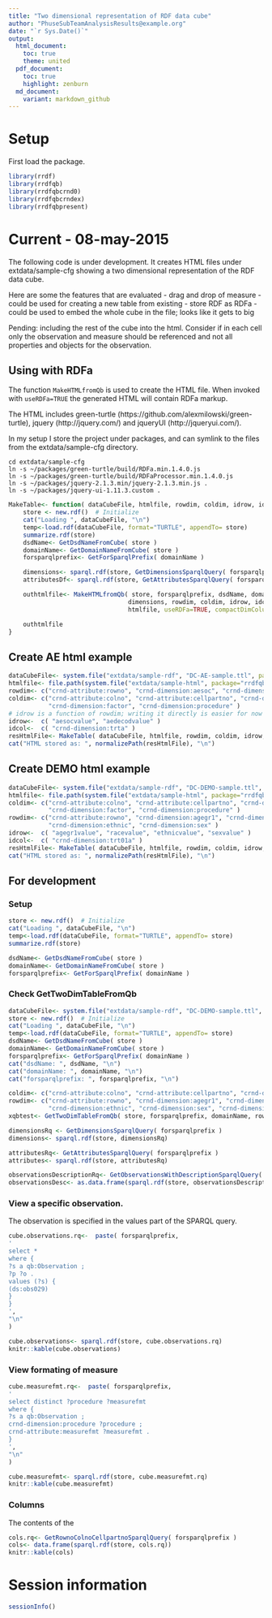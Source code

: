 ```yaml
---
title: "Two dimensional representation of RDF data cube"
author: "PhuseSubTeamAnalysisResults@example.org"
date: "`r Sys.Date()`"
output:
  html_document:
    toc: true
    theme: united
  pdf_document:
    toc: true
    highlight: zenburn
  md_document:
    variant: markdown_github
---
```


# Setup

First load the package.
```r
library(rrdf)
library(rrdfqb)
library(rrdfqbcrnd0)
library(rrdfqbcrndex)
library(rrdfqbpresent)
```


# Current - 08-may-2015

The following code is under development. It creates HTML files
under extdata/sample-cfg showing a two dimensional representation
of the RDF data cube.

Here are some the features that are evaluated
- drag and drop of measure - could be used for creating a new table from existing
- store RDF as RDFa - could be used to embed the whole cube in the file; looks like it gets to big

Pending: including the rest of the cube into the
html. Consider if in each cell only the observation and measure should
be referenced and not all properties and objects for the observation.


## Using with RDFa

The function `MakeHTMLfromQb` is used to create the HTML file. When invoked with `useRDFa=TRUE` the generated HTML will contain RDFa markup.

The HTML includes green-turtle
(https://github.com/alexmilowski/green-turtle), jquery
(http://jquery.com/) and jqueryUI (http://jqueryui.com/).

In my setup I store the project under packages, and can symlink to the
files from the extdata/sample-cfg directory.

    cd extdata/sample-cfg
    ln -s ~/packages/green-turtle/build/RDFa.min.1.4.0.js 
    ln -s ~/packages/green-turtle/build/RDFaProcessor.min.1.4.0.js 
    ln -s ~/packages/jquery-2.1.3.min/jquery-2.1.3.min.js .
    ln -s ~/packages/jquery-ui-1.11.3.custom .


```r
MakeTable<- function( dataCubeFile, htmlfile, rowdim, coldim, idrow, idcol ) {
    store <- new.rdf()  # Initialize
    cat("Loading ", dataCubeFile, "\n")
    temp<-load.rdf(dataCubeFile, format="TURTLE", appendTo= store)
    summarize.rdf(store)
    dsdName<- GetDsdNameFromCube( store )
    domainName<- GetDomainNameFromCube( store )
    forsparqlprefix<- GetForSparqlPrefix( domainName )

    dimensions<- sparql.rdf(store, GetDimensionsSparqlQuery( forsparqlprefix ) )
    attributesDf<- sparql.rdf(store, GetAttributesSparqlQuery( forsparqlprefix ))

    outhtmlfile<- MakeHTMLfromQb( store, forsparqlprefix, dsdName, domainName,
                                 dimensions, rowdim, coldim, idrow, idcol,
                                 htmlfile, useRDFa=TRUE, compactDimColumns=FALSE)

    outhtmlfile
}

```

## Create AE html example

```r
dataCubeFile<- system.file("extdata/sample-rdf", "DC-AE-sample.ttl", package="rrdfqbcrndex")
htmlfile<- file.path(system.file("extdata/sample-html", package="rrdfqbpresent"), "DC-AE-sample.html")
rowdim<- c("crnd-attribute:rowno", "crnd-dimension:aesoc", "crnd-dimension:aedecod" )
coldim<- c("crnd-attribute:colno", "crnd-attribute:cellpartno", "crnd-dimension:trta",
           "crnd-dimension:factor", "crnd-dimension:procedure" )
# idrow is a function of rowdim; writing it directly is easier for now
idrow<-  c( "aesocvalue", "aedecodvalue" )
idcol<-  c( "crnd-dimension:trta" )
resHtmlFile<- MakeTable( dataCubeFile, htmlfile, rowdim, coldim, idrow, idcol )
cat("HTML stored as: ", normalizePath(resHtmlFile), "\n")
```

## Create DEMO html example

```r
dataCubeFile<- system.file("extdata/sample-rdf", "DC-DEMO-sample.ttl", package="rrdfqbcrndex")
htmlfile<- file.path(system.file("extdata/sample-html", package="rrdfqbpresent"), "DC-DEMO-sample.html")
coldim<- c("crnd-attribute:colno", "crnd-attribute:cellpartno", "crnd-dimension:trt01a",
           "crnd-dimension:factor", "crnd-dimension:procedure" )
rowdim<- c("crnd-attribute:rowno", "crnd-dimension:agegr1", "crnd-dimension:race",
           "crnd-dimension:ethnic", "crnd-dimension:sex" )
idrow<-  c( "agegr1value", "racevalue", "ethnicvalue", "sexvalue" )
idcol<-  c( "crnd-dimension:trt01a" )
resHtmlFile<- MakeTable( dataCubeFile, htmlfile, rowdim, coldim, idrow, idcol )
cat("HTML stored as: ", normalizePath(resHtmlFile), "\n")
```

## For development

### Setup

```r
store <- new.rdf()  # Initialize
cat("Loading ", dataCubeFile, "\n")
temp<-load.rdf(dataCubeFile, format="TURTLE", appendTo= store)
summarize.rdf(store)

dsdName<- GetDsdNameFromCube( store )
domainName<- GetDomainNameFromCube( store )
forsparqlprefix<- GetForSparqlPrefix( domainName )
```

### Check GetTwoDimTableFromQb

```r
dataCubeFile<- system.file("extdata/sample-rdf", "DC-DEMO-sample.ttl", package="rrdfqbcrndex")
store <- new.rdf()  # Initialize
cat("Loading ", dataCubeFile, "\n")
temp<-load.rdf(dataCubeFile, format="TURTLE", appendTo= store)
dsdName<- GetDsdNameFromCube( store )
domainName<- GetDomainNameFromCube( store )
forsparqlprefix<- GetForSparqlPrefix( domainName )
cat("dsdName: ", dsdName, "\n")
cat("domainName: ", domainName, "\n")
cat("forsparqlprefix: ", forsparqlprefix, "\n")

coldim<- c("crnd-attribute:colno", "crnd-attribute:cellpartno", "crnd-dimension:trt01a" )
rowdim<- c("crnd-attribute:rowno", "crnd-dimension:agegr1", "crnd-dimension:race",
           "crnd-dimension:ethnic", "crnd-dimension:sex", "crnd-dimension:procedure" )
xqbtest<- GetTwoDimTableFromQb( store, forsparqlprefix, domainName, rowdim, coldim )

dimensionsRq <- GetDimensionsSparqlQuery( forsparqlprefix )
dimensions<- sparql.rdf(store, dimensionsRq)

attributesRq<- GetAttributesSparqlQuery( forsparqlprefix )
attributes<- sparql.rdf(store, attributesRq)

observationsDescriptionRq<- GetObservationsWithDescriptionSparqlQuery( forsparqlprefix, domainName, dimensions, attributes )
observationsDesc<- as.data.frame(sparql.rdf(store, observationsDescriptionRq ), stringsAsFactors=FALSE)


```

### View a specific observation.

The observation is specified in the values part of the SPARQL query.

```r

cube.observations.rq<-  paste( forsparqlprefix,
'
select *
where { 
?s a qb:Observation ; 
?p ?o .
values (?s) {
(ds:obs029)
}
}
',
"\n"                               
)

cube.observations<- sparql.rdf(store, cube.observations.rq)
knitr::kable(cube.observations)

```

### View formating of measure

```r
cube.measurefmt.rq<-  paste( forsparqlprefix,
'
select distinct ?procedure ?measurefmt
where { 
?s a qb:Observation ; 
crnd-dimension:procedure ?procedure ;
crnd-attribute:measurefmt ?measurefmt .
}
',
"\n"                               
)

cube.measurefmt<- sparql.rdf(store, cube.measurefmt.rq)
knitr::kable(cube.measurefmt)

```

### Columns

The contents of the 
```r
cols.rq<- GetRownoColnoCellpartnoSparqlQuery( forsparqlprefix )
cols<- data.frame(sparql.rdf(store, cols.rq))
knitr::kable(cols)

```


# Session information
```r
sessionInfo()
```

